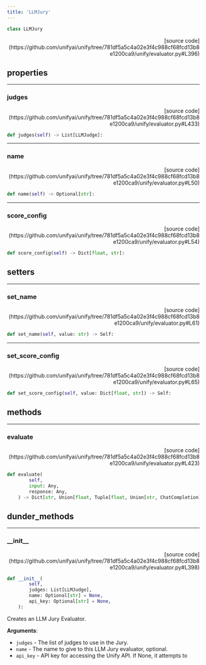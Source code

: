 ```yaml
---
title: 'LLMJury'
---
```


```python
class LLMJury
```

<p align="right">[source code](https://github.com/unifyai/unify/tree/781df5a5c4a02e3f4c988cf68fcd13b8e1200ca9/unify/evaluator.py#L396)</p>



## properties

---

### judges

<p align="right">[source code](https://github.com/unifyai/unify/tree/781df5a5c4a02e3f4c988cf68fcd13b8e1200ca9/unify/evaluator.py#L433)</p>

```python
def judges(self) -> List[LLMJudge]:
```



---

### name

<p align="right">[source code](https://github.com/unifyai/unify/tree/781df5a5c4a02e3f4c988cf68fcd13b8e1200ca9/unify/evaluator.py#L50)</p>

```python
def name(self) -> Optional[str]:
```



---

### score\_config

<p align="right">[source code](https://github.com/unifyai/unify/tree/781df5a5c4a02e3f4c988cf68fcd13b8e1200ca9/unify/evaluator.py#L54)</p>

```python
def score_config(self) -> Dict[float, str]:
```



## setters

---

### set\_name

<p align="right">[source code](https://github.com/unifyai/unify/tree/781df5a5c4a02e3f4c988cf68fcd13b8e1200ca9/unify/evaluator.py#L61)</p>

```python
def set_name(self, value: str) -> Self:
```



---

### set\_score\_config

<p align="right">[source code](https://github.com/unifyai/unify/tree/781df5a5c4a02e3f4c988cf68fcd13b8e1200ca9/unify/evaluator.py#L65)</p>

```python
def set_score_config(self, value: Dict[float, str]) -> Self:
```



## methods

---

### evaluate

<p align="right">[source code](https://github.com/unifyai/unify/tree/781df5a5c4a02e3f4c988cf68fcd13b8e1200ca9/unify/evaluator.py#L423)</p>

```python
def evaluate(
        self,
        input: Any,
        response: Any,
    ) -> Dict[str, Union[float, Tuple[float, Union[str, ChatCompletion]]]]:
```



## dunder_methods

---

### \_\_init\_\_

<p align="right">[source code](https://github.com/unifyai/unify/tree/781df5a5c4a02e3f4c988cf68fcd13b8e1200ca9/unify/evaluator.py#L398)</p>

```python
def __init__(
        self,
        judges: List[LLMJudge],
        name: Optional[str] = None,
        api_key: Optional[str] = None,
    ):
```

Creates an LLM Jury Evaluator.

**Arguments**:

- `judges` - The list of judges to use in the Jury.
- `name` - The name to give to this LLM Jury evaluator, optional.
- `api_key` - API key for accessing the Unify API. If None, it attempts to